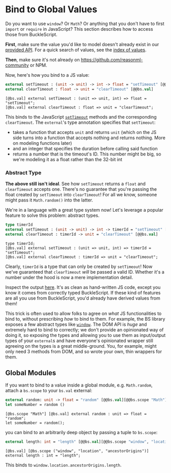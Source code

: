 
# Bind to Global Values

Do you want to use `window`? Or `Math`? Or anything that you don't have to first `import` or `require` in JavaScript? This section describes how to access those from BuckleScript.

**First**, make sure the value you'd like to model doesn't already exist in our [provided API](https://bucklescript.github.io/bucklescript/api/). For a quick search of values, see the [index of values](https://bucklescript.github.io/bucklescript/api/index_values.html).

**Then**, make sure it's not already on https://github.com/reasonml-community or NPM.

Now, here's how you bind to a JS value:

```ocaml
external setTimeout : (unit -> unit) -> int -> float = "setTimeout" [@@bs.val]
external clearTimeout : float -> unit = "clearTimeout" [@@bs.val]
```

```reason
[@bs.val] external setTimeout : (unit => unit, int) => float = "setTimeout";
[@bs.val] external clearTimeout : float => unit = "clearTimeout";
```

This binds to the JavaScript [`setTimeout`](https://developer.mozilla.org/en-US/docs/Web/API/WindowOrworkerGlobalScope/setTimeout) methods and the corresponding `clearTimeout`. The `external`'s type annotation specifies that `setTimeout`:

- takes a function that accepts `unit` and returns `unit` (which on the JS side turns into a function that accepts nothing and returns nothing. More on modeling functions later)
- and an integer that specifies the duration before calling said function
- returns a number that is the timeout's ID. This number might be big, so we're modeling it as a float rather than the 32-bit int

### Abstract Type

**The above still isn't ideal**. See how `setTimeout` returns a `float` and `clearTimeout` accepts one. There's no guarantee that you're passing the float created by `setTimeout` into `clearTimeout`! For all we know, someone might pass it `Math.random()` into the latter.

We're in a language with a great type system now! Let's leverage a popular feature to solve this problem: abstract types.

```ocaml
type timerId
external setTimeout : (unit -> unit) -> int -> timerId = "setTimeout" [@@bs.val]
external clearTimeout : timerId -> unit = "clearTimeout" [@@bs.val]
```

```reason
type timerId;
[@bs.val] external setTimeout : (unit => unit, int) => timerId = "setTimeout";
[@bs.val] external clearTimeout : timerId => unit = "clearTimeout";
```

Clearly, `timerId` is a type that can only be created by `setTimeout`! Now we've guaranteed that `clearTimeout` _will_ be passed a valid ID. Whether it's a number under the hood is now a mere implementation detail.

Inspect the output [here](https://reasonml.github.io/en/try.html?reason=C4TwDgpgBMCWC2EBOBJAJgbgFAG0ACARgM4B0AbgIYA2AulBAB7DIB21UREwAKghAPYBXYFABcUABSCWsEQF4AfFGmyANFFgtgASiiKYfVGj1QARJx58hwU9nzFy1Oo2ZI2VKAGMqECkl6I1mIGiEZ6SiryZt6+-lbCtlhYPiKwxnIcXAECwhISuvoAUqRU-ADmEqYAFhBUpaba6gCMAAwt2thYMX7Z1hJpHUA). It's as clean as hand-written JS code, except you know it comes from correctly typed BuckleScript. If these kind of features are all you use from BuckleScript, you'd already have derived values from them!

This trick is often used to allow folks to agree on _what_ JS functionalities to bind to, without prescribing _how_ to bind to them. For example, the BS library exposes a few abstract types like [`window`](https://bucklescript.github.io/bucklescript/api/Dom.html#TYPEwindow). The DOM API is _huge_ and extremely hard to bind to correctly; we don't provide an opinionated way of doing it, so exposing the types and allowing you to use them as input/output types of your `external`s and have everyone's opinionated wrapper still agreeing on the types is a great middle-ground. You, for example, might only need 3 methods from DOM, and so wrote your own, thin wrappers for them.

## Global Modules

If you want to bind to a value inside a global module, e.g. `Math.random`, attach a `bs.scope` to your `bs.val` external:

```ocaml
external random: unit -> float = "random" [@@bs.val][@@bs.scope "Math"]
let someNumber = random ()
```

```reason
[@bs.scope "Math"] [@bs.val] external random : unit => float = "random";
let someNumber = random();
```

you can bind to an arbitrarily deep object by passing a tuple to `bs.scope`:

```ocaml
external length: int = "length" [@@bs.val][@@bs.scope "window", "location", "ancestorOrigins"]
```

```reason
[@bs.val] [@bs.scope ("window", "location", "ancestorOrigins")] external length : int = "length";
```

This binds to `window.location.ancestorOrigins.length`.

